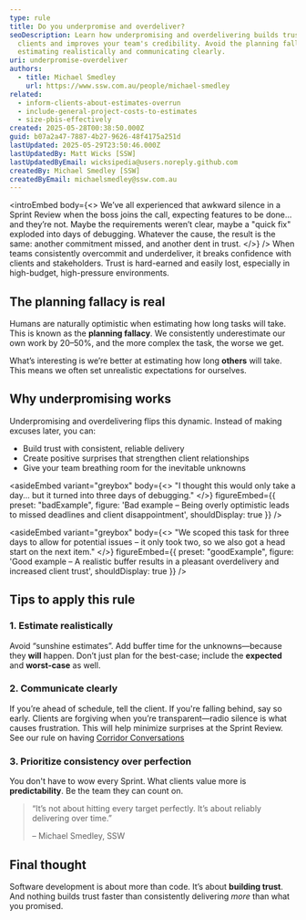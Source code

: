 ```yaml
---
type: rule
title: Do you underpromise and overdeliver?
seoDescription: Learn how underpromising and overdelivering builds trust with
  clients and improves your team's credibility. Avoid the planning fallacy by
  estimating realistically and communicating clearly.
uri: underpromise-overdeliver
authors:
  - title: Michael Smedley
    url: https://www.ssw.com.au/people/michael-smedley
related:
  - inform-clients-about-estimates-overrun
  - include-general-project-costs-to-estimates
  - size-pbis-effectively
created: 2025-05-28T00:38:50.000Z
guid: b07a2a47-7887-4b27-9626-48f4175a251d
lastUpdated: 2025-05-29T23:50:46.000Z
lastUpdatedBy: Matt Wicks [SSW]
lastUpdatedByEmail: wicksipedia@users.noreply.github.com
createdBy: Michael Smedley [SSW]
createdByEmail: michaelsmedley@ssw.com.au
---
```


<introEmbed
  body={<>
We’ve all experienced that awkward silence in a Sprint Review when the boss joins the call, expecting features to be done... and they’re not. Maybe the requirements weren’t clear, maybe a "quick fix" exploded into days of debugging. Whatever the cause, the result is the same: another commitment missed, and another dent in trust.
  </>}
/>
When teams consistently overcommit and underdeliver, it breaks confidence with clients and stakeholders. Trust is hard-earned and easily lost, especially in high-budget, high-pressure environments.

## The planning fallacy is real

Humans are naturally optimistic when estimating how long tasks will take. This is known as the **planning fallacy**. We consistently underestimate our own work by 20–50%, and the more complex the task, the worse we get.

What’s interesting is we’re better at estimating how long **others** will take. This means we often set unrealistic expectations for ourselves.

## Why underpromising works

Underpromising and overdelivering flips this dynamic. Instead of making excuses later, you can:

* Build trust with consistent, reliable delivery
* Create positive surprises that strengthen client relationships
* Give your team breathing room for the inevitable unknowns

<asideEmbed
  variant="greybox"
  body={<>
    "I thought this would only take a day... but it turned into three days of debugging."
  </>}
  figureEmbed={{
    preset: "badExample",
    figure: 'Bad example – Being overly optimistic leads to missed deadlines and client disappointment',
    shouldDisplay: true
  }}
/>

<asideEmbed
  variant="greybox"
  body={<>
    "We scoped this task for three days to allow for potential issues – it only took two, so we also got a head start on the next item."
  </>}
  figureEmbed={{
    preset: "goodExample",
    figure: 'Good example – A realistic buffer results in a pleasant overdelivery and increased client trust',
    shouldDisplay: true
  }}
/>

## Tips to apply this rule

### 1. Estimate realistically

Avoid “sunshine estimates”. Add buffer time for the unknowns—because they **will** happen. Don’t just plan for the best-case; include the **expected** and **worst-case** as well.

### 2. Communicate clearly

If you’re ahead of schedule, tell the client. If you're falling behind, say so early. Clients are forgiving when you’re transparent—radio silence is what causes frustration. This will help minimize surprises at the Sprint Review. See our rule on having [Corridor Conversations](/corridor-conversations)

### 3. Prioritize consistency over perfection

You don't have to wow every Sprint. What clients value more is **predictability**. Be the team they can count on.

> “It’s not about hitting every target perfectly. It’s about reliably delivering over time.”
>
> – Michael Smedley, SSW

## Final thought

Software development is about more than code. It’s about **building trust**. And nothing builds trust faster than consistently delivering *more* than what you promised.

<youtubeEmbed url="https://youtu.be/f46YcK9q6NQ" description="Video: The Secret to Client Trust (2 min)" />
